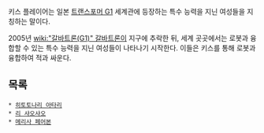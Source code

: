 키스 플레이어는 일본 [[트랜스포머 G1]] 세계관에 등장하는 특수 능력을 지닌 여성들을 지칭하는 말이다. 

2005년 [[wiki:"갈바트론(G1)" 갈바트론]]이 지구에 추락한 뒤, 세계 곳곳에서는 로봇과 융합할 수 있는 특수 능력을 지닌 여성들이 나타나기 시작한다. 이들은 키스를 통해 로봇과 융합하여 적과 싸운다.

== 목록 ==
 * [[히토토나리 아타리]]
 * [[리 샤오샤오]]
 * [[메리사 페어본]]
